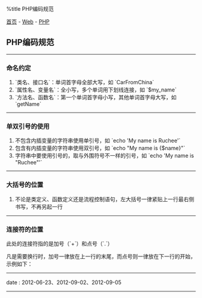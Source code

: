 %title PHP编码规范

[[../../../index|首页]] - [[../index|Web]] - [[index|PHP]]
==PHP编码规范==
----
===命名约定===

# `类名、接口名`：单词首字母全部大写，如 `CarFromChina`
# `属性名、变量名`：全小写，多个单词用下划线连接，如 `$my_name`
# `方法名、函数名`：第一个单词首字母小写，其他单词首字母大写，如 `getName`
----
===单双引号的使用===

# 不包含内插变量的字符串使用单引号，如 `echo 'My name is Ruchee'`
# 包含有内插变量的字符串使用双引号，如 `echo "My name is {$name}"`
# 字符串中要使用引号的，取与外围符号不一样的引号，如 `echo 'My name is "Ruchee"'`
----
===大括号的位置===

# 不论是类定义、函数定义还是流程控制语句，左大括号一律紧贴上一行最右侧书写，不再另起一行
----
===连接符的位置===

此处的连接符指的是加号（`+`）和点号（`.`）

凡是需要换行时，加号一律放在上一行的末尾，而点号则一律放在下一行的开始，示例如下：

{{{PHP
<pre class='brush: php'>
// +号的位置
$all = $a * 1 +
	$b * 2 +
	$c * 3;

// .号的位置
$str = $key
	. " => "
	. $value;
</pre>
}}}
----
<red>date</red> : 2012-06-23、2012-09-02、2012-09-05
----
